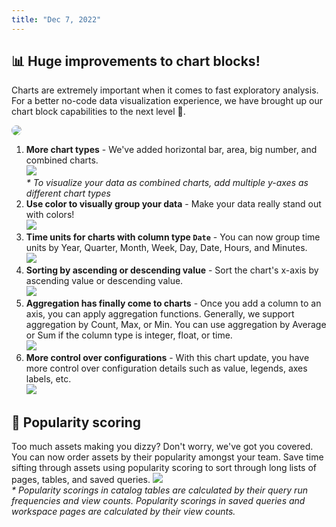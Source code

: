 ```yaml
---
title: "Dec 7, 2022"
---
```


## 📊 Huge improvements to chart blocks!

Charts are extremely important when it comes to fast exploratory analysis. For a better no-code data visualization experience, we have brought up our chart block capabilities to the next level 💪.

<Frame>
  <img
    src="/changelog/images/12-7-2022/1.png"
    style="border-radius: 8px; border: 1px #E5E7EB"
  />
</Frame>

1. **More chart types** - We've added horizontal bar, area, big number, and combined charts. <br />![](/changelog/images/12-7-2022/2.png)<br />_\* To visualize your data as combined charts, add multiple y-axes as different chart types_
2. **Use color to visually group your data** - Make your data really stand out with colors!<br />![](/changelog/images/12-7-2022/3.png)
3. **Time units for charts with column type `Date`** - You can now group time units by Year, Quarter, Month, Week, Day, Date, Hours, and Minutes.<br />![](/changelog/images/12-7-2022/4.png)
4. **Sorting by ascending or descending value** - Sort the chart's x-axis by ascending value or descending value.<br />![](/changelog/images/12-7-2022/5.png)
5. **Aggregation has finally come to charts** - Once you add a column to an axis, you can apply aggregation functions. Generally, we support aggregation by Count, Max, or Min. You can use aggregation by Average or Sum if the column type is integer, float, or time.<br />![](/changelog/images/12-7-2022/6.gif)
6. **More control over configurations** - With this chart update, you have more control over configuration details such as value, legends, axes labels, etc.<br />![](/changelog/images/12-7-2022/7.png)

## 🤩 Popularity scoring

Too much assets making you dizzy? Don't worry, we've got you covered.
You can now order assets by their popularity amongst your team. Save time sifting through assets using popularity scoring to sort through long lists of pages, tables, and saved queries.
![](/changelog/images/12-7-2022/8.png)<br />
_\* Popularity scorings in catalog tables are calculated by their query run frequencies and view counts. Popularity scorings in saved queries and workspace pages are calculated by their view counts._
